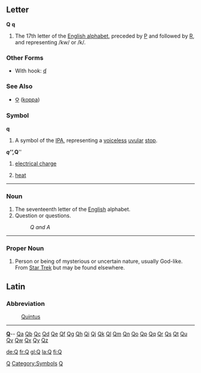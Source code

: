 ==Letter==
'''Q''' '''q'''

#The 17th letter of the [[Appendix:English alphabet|English alphabet]], preceded by [[P]] and followed by [[R]], and representing /kw/ or /k/.

===Other Forms===
*With hook: [[ʠ]]
===See Also===
*[[Ϙ]] ([[koppa]])
[[Category:Latin letters|Q]]

===Symbol===
'''q'''
#A symbol of the [[IPA]], representing a [[voiceless]] [[uvular]] [[stop]].

'''''q''''', '''''Q'''''
#{{physics}} [[electrical charge]]
#{{physics}} [[heat]]
----

===Noun===

# The seventeenth letter of the [[English]] alphabet.
# Question or questions.
#: ''Q and A''
----

===Proper Noun===

# Person or being of mysterious or uncertain nature, usually God-like. From [[Star Trek]] but may be found elsewhere.

==Latin==
===Abbreviation===
: [[Quintus]]
----
{{indexletters1}}  '''[http://wiktionary.org/w/wiki.phtml?title=Special:Allpages&from=Q Q] '''-- [http://wiktionary.org/w/wiki.phtml?title=Special:Allpages&from=Qa Qa] [http://wiktionary.org/w/wiki.phtml?title=Special:Allpages&from=Qb Qb] [http://wiktionary.org/w/wiki.phtml?title=Special:Allpages&from=Qc Qc] [http://wiktionary.org/w/wiki.phtml?title=Special:Allpages&from=Qd Qd] [http://wiktionary.org/w/wiki.phtml?title=Special:Allpages&from=Qe Qe] [http://wiktionary.org/w/wiki.phtml?title=Special:Allpages&from=Qf Qf] [http://wiktionary.org/w/wiki.phtml?title=Special:Allpages&from=Qg Qg] [http://wiktionary.org/w/wiki.phtml?title=Special:Allpages&from=Qh Qh] [http://wiktionary.org/w/wiki.phtml?title=Special:Allpages&from=Qi Qi] [http://wiktionary.org/w/wiki.phtml?title=Special:Allpages&from=Qj Qj] [http://wiktionary.org/w/wiki.phtml?title=Special:Allpages&from=Qk Qk] [http://wiktionary.org/w/wiki.phtml?title=Special:Allpages&from=Ql Ql] [http://wiktionary.org/w/wiki.phtml?title=Special:Allpages&from=Qm Qm] [http://wiktionary.org/w/wiki.phtml?title=Special:Allpages&from=Qn Qn] [http://wiktionary.org/w/wiki.phtml?title=Special:Allpages&from=Qo Qo] [http://wiktionary.org/w/wiki.phtml?title=Special:Allpages&from=Qp Qp] [http://wiktionary.org/w/wiki.phtml?title=Special:Allpages&from=Qq Qq] [http://wiktionary.org/w/wiki.phtml?title=Special:Allpages&from=Qr Qr] [http://wiktionary.org/w/wiki.phtml?title=Special:Allpages&from=Qs Qs] [http://wiktionary.org/w/wiki.phtml?title=Special:Allpages&from=Qt Qt] [http://wiktionary.org/w/wiki.phtml?title=Special:Allpages&from=Qu Qu] [http://wiktionary.org/w/wiki.phtml?title=Special:Allpages&from=Qv Qv] [http://wiktionary.org/w/wiki.phtml?title=Special:Allpages&from=Qw Qw] [http://wiktionary.org/w/wiki.phtml?title=Special:Allpages&from=Qx Qx] [http://wiktionary.org/w/wiki.phtml?title=Special:Allpages&from=Qy Qy] [http://wiktionary.org/w/wiki.phtml?title=Special:Allpages&from=Qz Qz]<br>
{{indexletters2}}

[[Category:Symbols]]
[[Category:IPA symbols|Q]]

[[de:Q]]
[[fr:Q]]
[[gl:Q]]
[[la:Q]]
[[fi:Q]]